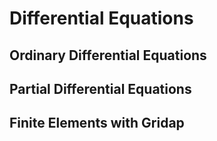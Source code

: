 # Differential Equations


## Ordinary Differential Equations


## Partial Differential Equations


## Finite Elements with Gridap

